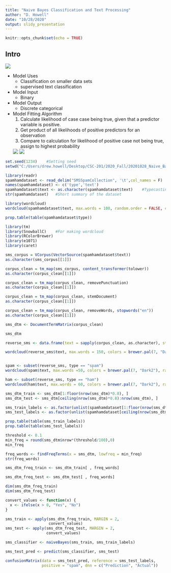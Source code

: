 ```yaml
---
title: "Naive Bayes Classification and Text Processing"
author: "D. Howell"
date: "10/28/2020"
output: slidy_presentation
---
```


```r
knitr::opts_chunk$set(echo = TRUE)
```

## Intro

![](nb_decisionBoundary.png)

* Model Uses
  + Classification on smaller data sets
  + supervised text classification

* Model Input
  + Binary
  
* Model Output
  + Discrete categorical
  
* Model Fitting Algorithm
  1. Calculate likelihood of case case being true, given that a predictor variable is positive.
  2. Get product of all likelihoods of positive predictors for an observation
  3. Compare to calculation for likelihood of positive case not being true, assign to highest probability

  ![](Capture.JPG)
  ![](1_a49sFMTNmacaTERHzDVBAg.png)
  

  


```r
set.seed(1234)    #Setting seed
setwd("C:/Users/drew.howell/Desktop/CSC-201/2020_Fall/20201028_Naive_Bayes")    #Setting working directory

library(readr)
spamhamdataset <- read_delim("SMSSpamCollection", '\t',col_names = F)   
names(spamhamdataset) <- c('type','text')
spamhamdataset$text <- as.character(spamhamdataset$text)    #Typecasting the 'text' variable as character
str(spamhamdataset)   #Short summary of the dataset
```


```r
library(wordcloud)  
wordcloud(spamhamdataset$text, max.words = 100, random.order = FALSE, colors = brewer.pal(7, "Accent"))   #Making a wordcloud

prop.table(table(spamhamdataset$type)) 
```


```r
library(tm)
library(SnowballC)    #For making wordcloud
library(RColorBrewer)
library(e1071)
library(caret) 

sms_corpus = VCorpus(VectorSource(spamhamdataset$text))
as.character(sms_corpus[[1]])

corpus_clean = tm_map(sms_corpus, content_transformer(tolower))
as.character(corpus_clean[[1]])

corpus_clean = tm_map(corpus_clean, removePunctuation)
as.character(corpus_clean[[1]])

corpus_clean = tm_map(corpus_clean, stemDocument)
as.character(corpus_clean[[1]])

corpus_clean = tm_map(corpus_clean, removeWords, stopwords("en"))
as.character(corpus_clean[[1]])

sms_dtm <- DocumentTermMatrix(corpus_clean)

sms_dtm

reverse_sms <- data.frame(text = sapply(corpus_clean, as.character), stringsAsFactors = FALSE, type = spamhamdataset$type)

wordcloud(reverse_sms$text, max.words = 150, colors = brewer.pal(7, "Dark2"), random.order = FALSE)


spam <- subset(reverse_sms, type == "spam")
wordcloud(spam$text, max.words =50, colors = brewer.pal(7, "Dark2"), random.order = FALSE)

ham <- subset(reverse_sms, type == "ham")
wordcloud(ham$text, max.words = 60, colors = brewer.pal(7, "Dark2"), random.order = FALSE)
```


```r
sms_dtm_train <- sms_dtm[1:floor(nrow(sms_dtm)*0.8), ]
sms_dtm_test <- sms_dtm[ceiling(nrow(sms_dtm)*0.8):nrow(sms_dtm), ]

sms_train_labels <- as.factor(unlist(spamhamdataset[1:floor(nrow(sms_dtm)*0.8), ]$type))
sms_test_labels <- as.factor(unlist(spamhamdataset[ceiling(nrow(sms_dtm)*0.8):nrow(sms_dtm), ]$type))

prop.table(table(sms_train_labels))
prop.table(table(sms_test_labels))

threshold <- 0.1
min_freq = round(sms_dtm$nrow*(threshold/100),0)
min_freq

freq_words <- findFreqTerms(x = sms_dtm, lowfreq = min_freq)
str(freq_words)

sms_dtm_freq_train <- sms_dtm_train[ , freq_words]

sms_dtm_freq_test <- sms_dtm_test[ , freq_words]

dim(sms_dtm_freq_train)
dim(sms_dtm_freq_test)

convert_values <- function(x) {
  x <- ifelse(x > 0, "Yes", "No")
}

sms_train <- apply(sms_dtm_freq_train, MARGIN = 2,
                   convert_values)
sms_test <- apply(sms_dtm_freq_test, MARGIN = 2,
                  convert_values)
```

```r
sms_classifier <- naiveBayes(sms_train, sms_train_labels)

sms_test_pred <- predict(sms_classifier, sms_test)

confusionMatrix(data = sms_test_pred, reference = sms_test_labels,
                positive = "spam", dnn = c("Prediction", "Actual"))
```
